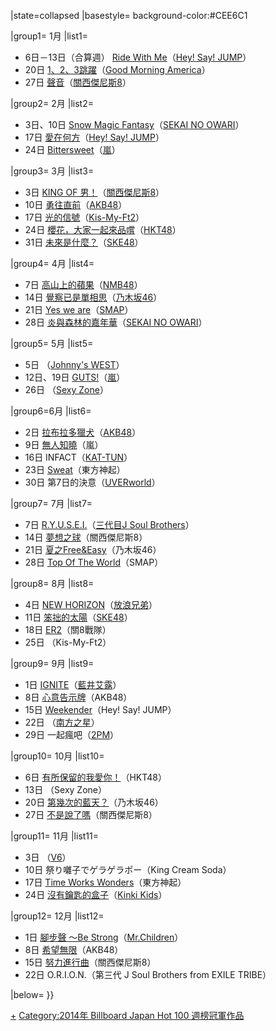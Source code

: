 {{Navbox
|bodyclass=hlist
|name= Billboard JAPAN Hot 100 週榜冠軍 (2014年)
|title= [[Billboard JAPAN]] [[Billboard Japan Hot 100|Hot 100]] 週榜冠軍作品及獲得者{{#if:{{{1|}}}|（{{{1|}}}）|}}
|state=<includeonly>collapsed</includeonly>
|basestyle= background-color:#CEE6C1

|group1= 1月
|list1= 
*6日－13日（合算週） [[Ride With Me]]（[[Hey! Say! JUMP]]）
*20日 [[1、2、3跳躍]]（[[Good Morning America (樂團)|Good Morning America]]） 
*27日 [[聲音 (關西傑尼斯8單曲)|聲音]]（[[關西傑尼斯8]]）
|group2= 2月
|list2=
*3日、10日 [[Snow Magic Fantasy]]（[[SEKAI NO OWARI]]）
*17日 [[愛在何方/盡情去愛的HAPPY LIFE|愛在何方]]（[[Hey! Say! JUMP]]）
*24日 [[Bittersweet]]（[[嵐]]）
|group3= 3月
|list3=
*3日 [[KING OF 男！]]（[[關西傑尼斯8]]）
*10日 [[勇往直前 (AKB48單曲)|勇往直前]]（[[AKB48]]）
*17日 [[光的信號]]（[[Kis-My-Ft2]]）
*24日 [[櫻花，大家一起來品嚐]]（[[HKT48]]）
*31日 [[未來是什麼？]]（[[SKE48]]）
|group4= 4月
|list4=
*7日 [[高山上的蘋果]]（[[NMB48]]）
*14日 [[覺察已是單相思]]（[[乃木坂46]]）
*21日 [[Yes we are/從此開始|Yes we are]]（[[SMAP]]）
*28日 [[炎與森林的嘉年華 (單曲)|炎與森林的嘉年華]]（[[SEKAI NO OWARI]]）
|group5= 5月
|list5=
*5日 {{link-ja|這樣不是很好嗎|ええじゃないか (曲)}}（[[Johnny's WEST]]）
*12日、19日 [[GUTS!]]（[[嵐]]）
*26日 {{link-ja|King & Queen & Joker|King & Queen & Joker}}（[[Sexy Zone]]）
|group6=6月
|list6=
*2日 [[拉布拉多獵犬 (AKB48單曲)|拉布拉多獵犬]]（[[AKB48]]）
*9日 [[無人知曉]]（嵐）
*16日 INFACT（[[KAT-TUN]]）
*23日 [[Sweat / Answer|Sweat]]（東方神起）
*30日 第7日的決意（[[UVERworld]]） 
|group7= 7月
|list7=
*7日 [[R.Y.U.S.E.I.]]（[[三代目J Soul Brothers]]）
*14日 [[夢想之球]]（關西傑尼斯8）
*21日 [[夏之Free&Easy]]（乃木坂46）
*28日 [[Top Of The World/Amazing Discovery|Top Of The World]]（SMAP） 
|group8= 8月
|list8=
*4日 [[NEW HORIZON]]（[[放浪兄弟]]）
*11日 [[笨拙的太陽]]（[[SKE48]]）
*18日 [[ER2]]（關8戰隊）
*25日 {{link-ja|Another Future|Another Future}}（Kis-My-Ft2）
|group9= 9月
|list9=
*1日 [[IGNITE]]（[[藍井艾露]]）
*8日 [[心意告示牌]]（AKB48）
*15日 [[Weekender/向明天的YELL|Weekender]]（Hey! Say! JUMP）
*22日 {{link-ja|東京VICTORY|東京VICTORY}}（[[南方之星]]）
*29日 一起瘋吧（[[2PM]]） 
|group10= 10月
|list10=
*6日 [[有所保留的我愛你！]]（HKT48）
*13日 {{link-ja|男 never give up|男 never give up}}（Sexy Zone）
*20日 [[第幾次的藍天？]]（乃木坂46）
*27日 [[不是說了嗎/CloveR|不是說了嗎]]（關西傑尼斯8） 
|group11= 11月
|list11=
*3日 {{link-ja|Sky's The Limit|Sky's The Limit}}（[[V6 (偶像團體)|V6]]）
*10日 祭り囃子でゲラゲラポー（King Cream Soda）
*17日 [[Time Works Wonders]]（東方神起）
*24日 [[沒有鑰匙的盒子]]（[[Kinki Kids]]） 
|group12= 12月
|list12=
*1日 [[腳步聲 ～Be Strong]]（[[Mr.Children]]）
*8日 [[希望無限]]（AKB48）
*15日 [[努力進行曲]]（關西傑尼斯8）
*22日 O.R.I.O.N.（第三代 J Soul Brothers from EXILE TRIBE） 

|below={{Billboard JAPAN 單曲週榜冠軍／年份別模板}}
}}<noinclude>[[Category:2014年 Billboard Japan Hot 100 週榜冠軍作品|+]]</noinclude>
<includeonly>[[Category:2014年 Billboard Japan Hot 100 週榜冠軍作品]]</includeonly>